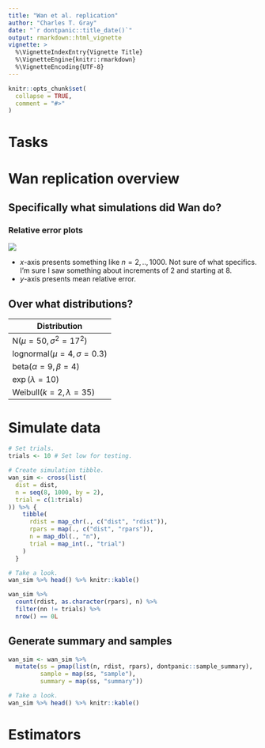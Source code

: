 ```yaml
---
title: "Wan et al. replication"
author: "Charles T. Gray"
date: "`r dontpanic::title_date()`"
output: rmarkdown::html_vignette
vignette: >
  %\VignetteIndexEntry{Vignette Title}
  %\VignetteEngine{knitr::rmarkdown}
  %\VignetteEncoding{UTF-8}
---
```


```r
knitr::opts_chunk$set(
  collapse = TRUE,
  comment = "#>"
)
```

# Tasks

# Wan replication overview

## Specifically what simulations did Wan do?

### Relative error plots

![](images/spiky.png)

- $x$-axis presents something like $n = 2, .., 1000$. 
Not sure of what specifics. I'm sure I saw something about increments of 2 and 
starting at 8.
- $y$-axis presents mean relative error.

## Over what distributions?

|Distribution|
|---|
|$\mathrm N(\mu = 50, \sigma^2 = 17^2)$|
|$\mathrm{lognormal}(\mu = 4, \sigma = 0.3)$|
|$\mathrm{beta}(\alpha = 9, \beta = 4)$|
|$\exp(\lambda = 10)$|
|$\mathrm{Weibull}(k = 2, \lambda = 35)$|

# Simulate data
```r
# Set trials.
trials <- 10 # Set low for testing. 
```



```r
# Create simulation tibble.
wan_sim <- cross(list(
  dist = dist,
  n = seq(8, 1000, by = 2),
  trial = c(1:trials)
)) %>% {
    tibble(
      rdist = map_chr(., c("dist", "rdist")),
      rpars = map(., c("dist", "rpars")),
      n = map_dbl(., "n"),
      trial = map_int(., "trial")
    )
  }

# Take a look.
wan_sim %>% head() %>% knitr::kable()  
```

```r
wan_sim %>% 
  count(rdist, as.character(rpars), n) %>% 
  filter(nn != trials) %>% 
  nrow() == 0L

```

## Generate summary and samples

```r
wan_sim <- wan_sim %>% 
  mutate(ss = pmap(list(n, rdist, rpars), dontpanic::sample_summary),
         sample = map(ss, "sample"),
         summary = map(ss, "summary"))

# Take a look.
wan_sim %>% head() %>% knitr::kable()

```

# Estimators

